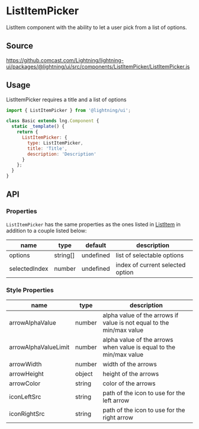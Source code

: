 
# ListItemPicker

ListItem component with the ability to let a user pick from a list of options.

## Source

https://github.comcast.com/Lightning/lightning-ui/packages/@lightning/ui/src/components/ListItemPicker/ListItemPicker.js

## Usage

ListItemPicker requires a title and a list of options

```js
import { ListItemPicker } from '@lightning/ui';

class Basic extends lng.Component {
  static _template() {
    return {
      ListItemPicker: {
        type: ListItemPicker,
        title: 'Title',
        description: 'Description'
      }
    };
  }
}
```

<Canvas>
  <Story id="controls-listitempicker--list-item-picker" />
</Canvas>

## API

### Properties

`ListItemPicker` has the same properties as the ones listed in [ListItem](?path=/docs/lightning/ui-listitem--listitem) in addition to a couple listed below:

| name          | type     | default   | description                      |
| ------------- | -------- | --------- | -------------------------------- |
| options       | string[] | undefined | list of selectable options       |
| selectedIndex | number   | undefined | index of current selected option |

### Style Properties

| name                 | type   | description                                                          |
| -------------------- | ------ | -------------------------------------------------------------------- |
| arrowAlphaValue      | number | alpha value of the arrows if value is not equal to the min/max value |
| arrowAlphaValueLimit | number | alpha value of the arrows when value is equal to the min/max value   |
| arrowWidth           | number | width of the arrows                                                  |
| arrowHeight          | object | height of the arrows                                                 |
| arrowColor           | string | color of the arrows                                                  |
| iconLeftSrc          | string | path of the icon to use for the left arrow                           |
| iconRightSrc         | string | path of the icon to use for the right arrow                          |
